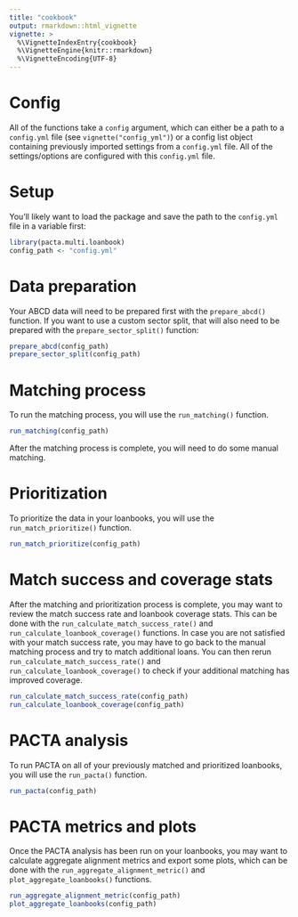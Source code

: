 ```yaml
---
title: "cookbook"
output: rmarkdown::html_vignette
vignette: >
  %\VignetteIndexEntry{cookbook}
  %\VignetteEngine{knitr::rmarkdown}
  %\VignetteEncoding{UTF-8}
---
```


# Config

All of the functions take a `config` argument, which can either be a path to a `config.yml` file (see `vignette("config_yml")`) or a config list object containing previously imported settings from a `config.yml` file. All of the settings/options are configured with this `config.yml` file.

# Setup

You'll likely want to load the package and save the path to the `config.yml` file in a variable first:

```r
library(pacta.multi.loanbook)
config_path <- "config.yml"
```

# Data preparation

Your ABCD data will need to be prepared first with the `prepare_abcd()` function. If you want to use a custom sector split, that will also need to be prepared with the `prepare_sector_split()` function:

```r
prepare_abcd(config_path)
prepare_sector_split(config_path)
```

# Matching process

To run the matching process, you will use the `run_matching()` function.

```r
run_matching(config_path)
```

After the matching process is complete, you will need to do some manual matching.

# Prioritization

To prioritize the data in your loanbooks, you will use the `run_match_prioritize()` function.

```r
run_match_prioritize(config_path)
```

# Match success and coverage stats

After the matching and prioritization process is complete, you may want to review the match success rate and loanbook coverage stats. This can be done with the `run_calculate_match_success_rate()` and `run_calculate_loanbook_coverage()` functions. In case you are not satisfied with your match success rate, you may have to go back to the manual matching process and try to match additional loans. You can then rerun `run_calculate_match_success_rate()` and `run_calculate_loanbook_coverage()` to check if your additional matching has improved coverage.

```r
run_calculate_match_success_rate(config_path)
run_calculate_loanbook_coverage(config_path)
```

# PACTA analysis

To run PACTA on all of your previously matched and prioritized loanbooks, you will use the `run_pacta()` function.

```r
run_pacta(config_path)
```

# PACTA metrics and plots

Once the PACTA analysis has been run on your loanbooks, you may want to calculate aggregate alignment metrics and export some plots, which can be done with the `run_aggregate_alignment_metric()` and `plot_aggregate_loanbooks()` functions.

```r
run_aggregate_alignment_metric(config_path)
plot_aggregate_loanbooks(config_path)
```
